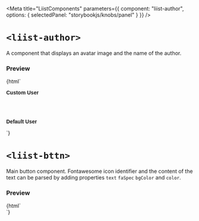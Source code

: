 

<Meta
  title="LiistComponents"
  parameters={{
    component: "liist-author",
    options: { selectedPanel: "storybookjs/knobs/panel" }
  }}
/>

# `<liist-author>`

A component that displays an avatar image and the name of the author.

### Preview
<Preview>
  <Story name="liist-author">
    {html`
      <!-- EXAMPLE 1 -->
      <p style="font-family: 'DM Sans', sans-serif; font-weight: bold;">Custom User</p>
      <liist-author
        displayName="Thomas S."
        userImageUrl="https://avatars0.githubusercontent.com/u/44790691?s=460&u=2a44ea33f69d6cf02bc659381a70ea4fedf62ffb&v=4"
      ></liist-author>
      <br>
      <br>
      <!-- EXAMPLE 2 -->
      <p style="font-family: 'DM Sans', sans-serif; font-weight: bold;">Default User</p>
      <liist-author></liist-author>
    `}
  </Story>
</Preview>



# `<liist-bttn>`

Main button component. Fontawesome icon identifier and the content of the text can be parsed by adding properties `text` `faSpec` `bgColor` and `color`.

### Preview
<Preview>
  <Story name="liist-bttn">
    {html`
      <div style="display: flex; justify-content: space-around;">
        <!-- EXAMPLE 1 -->
        <liist-bttn
          color="white"
          bgColor="black"
          text="Send Suggestion"
          faSpec="far fa-envelope"
        ></liist-bttn>
        <!-- EXAMPLE 2 -->
        <liist-bttn
          color="white"
          bgColor="#9697fb"
          text="Open in Google Maps"
          faSpec="fas fa-location-arrow"
        ></liist-bttn>
        <!-- EXAMPLE 3 -->
        <liist-bttn
          color="white"
          bgColor="#76d672"
          text="Call Restaurant"
          faSpec="fas fa-phone"
        ></liist-bttn>
      </div>
    `}
  </Story>
</Preview>



